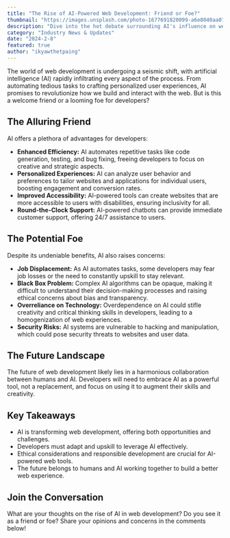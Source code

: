 ```yaml
---
title: "The Rise of AI-Powered Web Development: Friend or Foe?"
thumbnail: "https://images.unsplash.com/photo-1677691820099-a6e8040aa077"
description: "Dive into the hot debate surrounding AI's influence on web development. From efficiency boosts to job displacement fears, explore both sides of the coin."
category: "Industry News & Updates"
date: "2024-2-8"
featured: true
author: "ikyawthetpaing"
---
```


The world of web development is undergoing a seismic shift, with artificial intelligence (AI) rapidly infiltrating every aspect of the process. From automating tedious tasks to crafting personalized user experiences, AI promises to revolutionize how we build and interact with the web. But is this a welcome friend or a looming foe for developers?

## The Alluring Friend

AI offers a plethora of advantages for developers:

- **Enhanced Efficiency:** AI automates repetitive tasks like code generation, testing, and bug fixing, freeing developers to focus on creative and strategic aspects.
- **Personalized Experiences:** AI can analyze user behavior and preferences to tailor websites and applications for individual users, boosting engagement and conversion rates.
- **Improved Accessibility:** AI-powered tools can create websites that are more accessible to users with disabilities, ensuring inclusivity for all.
- **Round-the-Clock Support:** AI-powered chatbots can provide immediate customer support, offering 24/7 assistance to users.

## The Potential Foe

Despite its undeniable benefits, AI also raises concerns:

- **Job Displacement:** As AI automates tasks, some developers may fear job losses or the need to constantly upskill to stay relevant.
- **Black Box Problem:** Complex AI algorithms can be opaque, making it difficult to understand their decision-making processes and raising ethical concerns about bias and transparency.
- **Overreliance on Technology:** Overdependence on AI could stifle creativity and critical thinking skills in developers, leading to a homogenization of web experiences.
- **Security Risks:** AI systems are vulnerable to hacking and manipulation, which could pose security threats to websites and user data.

## The Future Landscape

The future of web development likely lies in a harmonious collaboration between humans and AI. Developers will need to embrace AI as a powerful tool, not a replacement, and focus on using it to augment their skills and creativity.

## Key Takeaways

- AI is transforming web development, offering both opportunities and challenges.
- Developers must adapt and upskill to leverage AI effectively.
- Ethical considerations and responsible development are crucial for AI-powered web tools.
- The future belongs to humans and AI working together to build a better web experience.

## Join the Conversation

What are your thoughts on the rise of AI in web development? Do you see it as a friend or foe? Share your opinions and concerns in the comments below!
